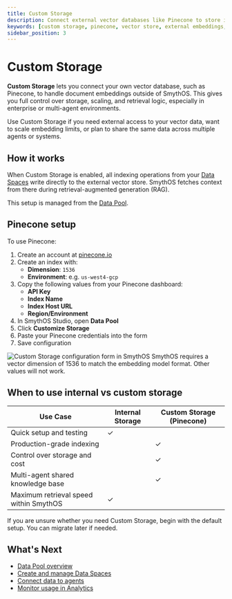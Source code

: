 ```yaml
---
title: Custom Storage
description: Connect external vector databases like Pinecone to store indexed embeddings outside SmythOS. Ideal for advanced retrieval and large-scale data sharing.
keywords: [custom storage, pinecone, vector store, external embeddings, rag, agent memory, data pool, indexing]
sidebar_position: 3
---
```


# Custom Storage

**Custom Storage** lets you connect your own vector database, such as Pinecone, to handle document embeddings outside of SmythOS. This gives you full control over storage, scaling, and retrieval logic, especially in enterprise or multi-agent environments.

<InfoCallout title="Why use Custom Storage?">
Use Custom Storage if you need external access to your vector data, want to scale embedding limits, or plan to share the same data across multiple agents or systems.
</InfoCallout>

<Spacer size="md" />

## How it works

When Custom Storage is enabled, all indexing operations from your [Data Spaces](/docs/agent-collaboration/data-pool/data-spaces) write directly to the external vector store. SmythOS fetches context from there during retrieval-augmented generation (RAG).

This setup is managed from the [Data Pool](/docs/agent-collaboration/data-pool).

<Spacer size="md" />

## Pinecone setup

To use Pinecone:

1. Create an account at [pinecone.io](https://www.pinecone.io/)
2. Create an index with:
   - **Dimension**: `1536`
   - **Environment**: e.g. `us-west4-gcp`
3. Copy the following values from your Pinecone dashboard:
   - **API Key**
   - **Index Name**
   - **Index Host URL**
   - **Region/Environment**
4. In SmythOS Studio, open **Data Pool**
5. Click **Customize Storage**
6. Paste your Pinecone credentials into the form
7. Save configuration

<Image src="/docs/img/agent_collaboration/customize-storage-pinecone.jpg" alt="Custom Storage configuration form in SmythOS" caption="Paste your Pinecone credentials and save to activate external storage." />

<WarningCallout title="Vector dimension must be 1536">
SmythOS requires a vector dimension of 1536 to match the embedding model format. Other values will not work.
</WarningCallout>

<Spacer size="md" />

## When to use internal vs custom storage

| Use Case                                  | Internal Storage        | Custom Storage (Pinecone) |
|-------------------------------------------|-------------------------|----------------------------|
| Quick setup and testing                   | ✓                       |                            |
| Production-grade indexing                 |                         | ✓                          |
| Control over storage and cost             |                         | ✓                          |
| Multi-agent shared knowledge base         |                         | ✓                          |
| Maximum retrieval speed within SmythOS    | ✓                       |                            |

<TipCallout title="Most users can start with internal storage">
If you are unsure whether you need Custom Storage, begin with the default setup. You can migrate later if needed.
</TipCallout>

<Spacer size="md" />

## What's Next

- [Data Pool overview](/docs/agent-collaboration/data-pool)
- [Create and manage Data Spaces](/docs/agent-collaboration/data-pool/data-spaces)
- [Connect data to agents](/docs/agent-collaboration/spaces)
- [Monitor usage in Analytics](/docs/agent-collaboration/user-management)
